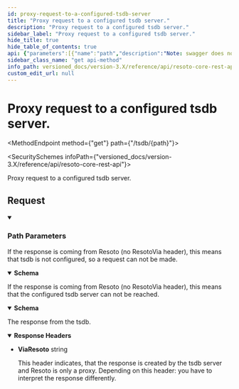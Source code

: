 ```yaml
---
id: proxy-request-to-a-configured-tsdb-server
title: "Proxy request to a configured tsdb server."
description: "Proxy request to a configured tsdb server."
sidebar_label: "Proxy request to a configured tsdb server."
hide_title: true
hide_table_of_contents: true
api: {"parameters":[{"name":"path","description":"Note: swagger does not allow to define a nested path with slashes.","in":"path","required":true,"schema":{"type":"string","example":"api/v1/metadata"}}],"tags":["tsdb"],"responses":{"404":{"description":"If the response is coming from Resoto (no ResotoVia header), this means that tsdb is not configured, so a request can not be made.","content":{"text/plain":{"schema":{"type":"string","example":"404: No tsdb defined. No tsdb defined. Adjust resoto.core configuration."}}}},"502":{"description":"If the response is coming from Resoto (no ResotoVia header), this means that the configured tsdb server can not be reached.","content":{"text/plain":{"schema":{"type":"string","example":"502. tsdb server is not reachable"}}}},"default":{"headers":{"ViaResoto":{"description":"This header indicates, that the response is created by the tsdb server and Resoto is only a proxy.\nDepending on this header: you have to interpret the response differently.\n","schema":{"type":"string","example":"1.1 node1"}}},"description":"The response from the tsdb."}},"description":"Proxy request to a configured tsdb server.","method":"get","path":"/tsdb/{path}","servers":[{"url":"https://{host}:{port}","variables":{"host":{"default":"localhost"},"port":{"default":"8900"}}}],"info":{"title":"Resoto Core REST API","version":"V1"},"postman":{"name":"Proxy request to a configured tsdb server.","description":{"type":"text/plain"},"url":{"path":["tsdb",":path"],"host":["{{baseUrl}}"],"query":[],"variable":[{"disabled":false,"description":{"content":"(Required) Note: swagger does not allow to define a nested path with slashes.","type":"text/plain"},"type":"any","value":"","key":"path"}]},"header":[{"key":"Accept","value":"text/plain"}],"method":"GET"}}
sidebar_class_name: "get api-method"
info_path: versioned_docs/version-3.X/reference/api/resoto-core-rest-api
custom_edit_url: null
---
```



<h1 className={"openapi__heading"}>Proxy request to a configured tsdb server.</h1>

<MethodEndpoint method={"get"} path={"/tsdb/{path}"}></MethodEndpoint>

<SecuritySchemes infoPath={"versioned_docs/version-3.X/reference/api/resoto-core-rest-api"}></SecuritySchemes>

Proxy request to a configured tsdb server.

## Request

<details style={{"marginBottom":"1rem"}} className={"openapi-markdown__details"} data-collapsed={false} open={true}><summary style={{}}><h3 className={"openapi-markdown__details-summary-header-params"}>Path Parameters</h3></summary><div><ul><ParamsItem className={"paramsItem"} param={{"name":"path","description":"Note: swagger does not allow to define a nested path with slashes.","in":"path","required":true,"schema":{"type":"string","example":"api/v1/metadata"}}}></ParamsItem></ul></div></details><div><div><ApiTabs><TabItem label={"404"} value={"404"}><div>

If the response is coming from Resoto (no ResotoVia header), this means that tsdb is not configured, so a request can not be made.

</div><div><MimeTabs className={"openapi-tabs__mime"} schemaType={"response"}><TabItem label={"text/plain"} value={"text/plain"}><SchemaTabs className={"openapi-tabs__schema"}><TabItem label={"Schema"} value={"Schema"}><details style={{}} className={"openapi-markdown__details response"} data-collapsed={false} open={true}><summary style={{}} className={"openapi-markdown__details-summary-response"}><strong>Schema</strong></summary><div style={{"textAlign":"left","marginLeft":"1rem"}}></div><ul style={{"marginLeft":"1rem"}}><SchemaItem collapsible={false} name={"string"} required={false} schemaName={undefined} qualifierMessage={undefined} schema={{"type":"string","example":"404: No tsdb defined. No tsdb defined. Adjust resoto.core configuration."}}></SchemaItem></ul></details></TabItem></SchemaTabs></TabItem></MimeTabs></div></TabItem><TabItem label={"502"} value={"502"}><div>

If the response is coming from Resoto (no ResotoVia header), this means that the configured tsdb server can not be reached.

</div><div><MimeTabs className={"openapi-tabs__mime"} schemaType={"response"}><TabItem label={"text/plain"} value={"text/plain"}><SchemaTabs className={"openapi-tabs__schema"}><TabItem label={"Schema"} value={"Schema"}><details style={{}} className={"openapi-markdown__details response"} data-collapsed={false} open={true}><summary style={{}} className={"openapi-markdown__details-summary-response"}><strong>Schema</strong></summary><div style={{"textAlign":"left","marginLeft":"1rem"}}></div><ul style={{"marginLeft":"1rem"}}><SchemaItem collapsible={false} name={"string"} required={false} schemaName={undefined} qualifierMessage={undefined} schema={{"type":"string","example":"502. tsdb server is not reachable"}}></SchemaItem></ul></details></TabItem></SchemaTabs></TabItem></MimeTabs></div></TabItem><TabItem label={"default"} value={"default"}><div>

The response from the tsdb.

</div><details style={{"textAlign":"left","marginBottom":"1rem"}} className={"openapi-markdown__details"} data-collaposed={true} open={false}><summary style={{}}><strong>Response Headers</strong></summary><ul style={{"marginLeft":"1rem"}}><li className={"schemaItem"}><summary style={{}}><strong>ViaResoto</strong><span style={{"opacity":"0.6"}}> string</span></summary><div><div style={{"marginTop":".5rem","marginBottom":".5rem"}}>

This header indicates, that the response is created by the tsdb server and Resoto is only a proxy. Depending on this header: you have to interpret the response differently.

</div></div></li></ul></details><div></div></TabItem></ApiTabs></div></div>

